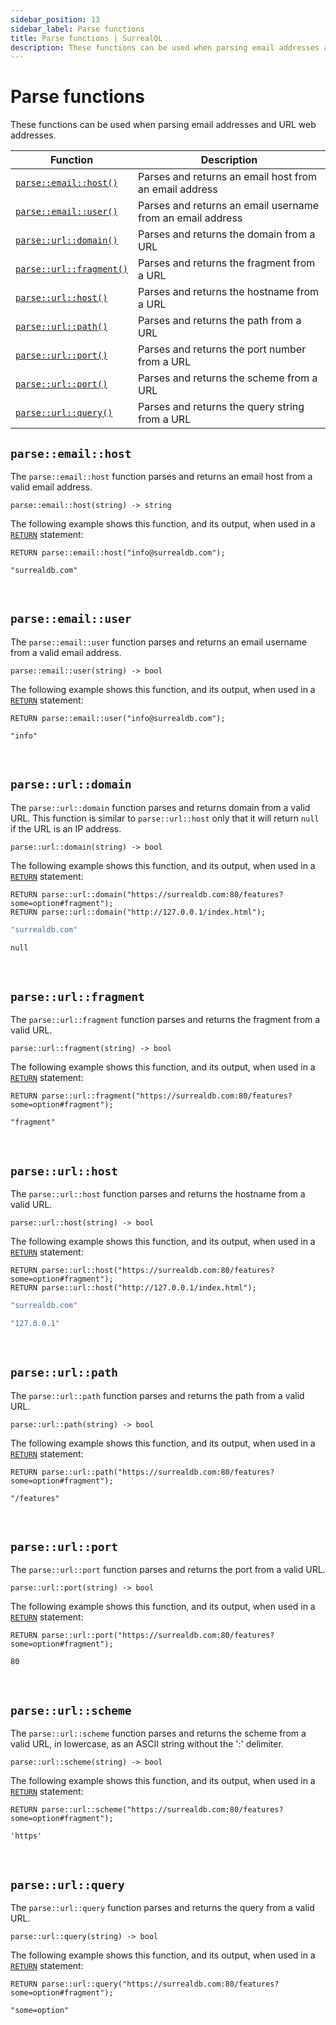 ```yaml
---
sidebar_position: 13
sidebar_label: Parse functions
title: Parse functions | SurrealQL
description: These functions can be used when parsing email addresses and URL web addresses.
---
```


# Parse functions

These functions can be used when parsing email addresses and URL web addresses.

<table>
  <thead>
    <tr>
      <th scope="col">Function</th>
      <th scope="col">Description</th>
    </tr>
  </thead>
  <tbody>
    <tr>
      <td scope="row" data-label="Function"><a href="#parseemailhost"><code>parse::&#8203;email::host()</code></a></td>
      <td scope="row" data-label="Description">Parses and returns an email host from an email address</td>
    </tr>
    <tr>
      <td scope="row" data-label="Function"><a href="#parseemailuser"><code>parse::&#8203;email::user()</code></a></td>
      <td scope="row" data-label="Description">Parses and returns an email username from an email address</td>
    </tr>
    <tr>
      <td scope="row" data-label="Function"><a href="#parseurldomain"><code>parse::url::domain()</code></a></td>
      <td scope="row" data-label="Description">Parses and returns the domain from a URL</td>
    </tr>
    <tr>
      <td scope="row" data-label="Function"><a href="#parseurlfragment"><code>parse::url::fragment()</code></a></td>
      <td scope="row" data-label="Description">Parses and returns the fragment from a URL</td>
    </tr>
    <tr>
      <td scope="row" data-label="Function"><a href="#parseurlhost"><code>parse::url::host()</code></a></td>
      <td scope="row" data-label="Description">Parses and returns the hostname from a URL</td>
    </tr>
    <tr>
      <td scope="row" data-label="Function"><a href="#parseurlpath"><code>parse::url::path()</code></a></td>
      <td scope="row" data-label="Description">Parses and returns the path from a URL</td>
    </tr>
    <tr>
      <td scope="row" data-label="Function"><a href="#parseurlport"><code>parse::url::port()</code></a></td>
      <td scope="row" data-label="Description">Parses and returns the port number from a URL</td>
    </tr>
    <tr>
      <td scope="row" data-label="Function"><a href="#parseurlscheme"><code>parse::url::port()</code></a></td>
      <td scope="row" data-label="Description">Parses and returns the scheme from a URL</td>
    </tr>
    <tr>
      <td scope="row" data-label="Function"><a href="#parseurlquery"><code>parse::url::query()</code></a></td>
      <td scope="row" data-label="Description">Parses and returns the query string from a URL</td>
    </tr>
  </tbody>
</table>

## `parse::email::host`

The `parse::email::host` function parses and returns an email host from a valid email address.

```surql title="API DEFINITION"
parse::email::host(string) -> string
```
The following example shows this function, and its output, when used in a [`RETURN`](/docs/surrealql/statements/return) statement:

```surql
RETURN parse::email::host("info@surrealdb.com");

"surrealdb.com"
```

<br />

## `parse::email::user`

The `parse::email::user` function parses and returns an email username from a valid email address.

```surql title="API DEFINITION"
parse::email::user(string) -> bool
```
The following example shows this function, and its output, when used in a [`RETURN`](/docs/surrealql/statements/return) statement:

```surql
RETURN parse::email::user("info@surrealdb.com");

"info"
```

<br />

## `parse::url::domain`

The `parse::url::domain` function parses and returns domain from a valid URL.
This function is similar to `parse::url::host` only that it will return `null` if the URL is an IP address.

```surql title="API DEFINITION"
parse::url::domain(string) -> bool
```
The following example shows this function, and its output, when used in a [`RETURN`](/docs/surrealql/statements/return) statement:

```surql
RETURN parse::url::domain("https://surrealdb.com:80/features?some=option#fragment");
RETURN parse::url::domain("http://127.0.0.1/index.html");
```

```bash title="Response"
"surrealdb.com"

null
```

<br />

## `parse::url::fragment`

The `parse::url::fragment` function parses and returns the fragment from a valid URL.

```surql title="API DEFINITION"
parse::url::fragment(string) -> bool
```
The following example shows this function, and its output, when used in a [`RETURN`](/docs/surrealql/statements/return) statement:

```surql
RETURN parse::url::fragment("https://surrealdb.com:80/features?some=option#fragment");

"fragment"
```

<br />

## `parse::url::host`

The `parse::url::host` function parses and returns the hostname from a valid URL.

```surql title="API DEFINITION"
parse::url::host(string) -> bool
```
The following example shows this function, and its output, when used in a [`RETURN`](/docs/surrealql/statements/return) statement:

```surql
RETURN parse::url::host("https://surrealdb.com:80/features?some=option#fragment");
RETURN parse::url::host("http://127.0.0.1/index.html");
```

```bash title="Response"
"surrealdb.com"

"127.0.0.1"
```

<br />

## `parse::url::path`

The `parse::url::path`  function parses and returns the path from a valid URL.

```surql title="API DEFINITION"
parse::url::path(string) -> bool
```
The following example shows this function, and its output, when used in a [`RETURN`](/docs/surrealql/statements/return) statement:

```surql
RETURN parse::url::path("https://surrealdb.com:80/features?some=option#fragment");

"/features"
```

<br />

## `parse::url::port`

The `parse::url::port` function parses and returns the port from a valid URL.

```surql title="API DEFINITION"
parse::url::port(string) -> bool
```
The following example shows this function, and its output, when used in a [`RETURN`](/docs/surrealql/statements/return) statement:

```surql
RETURN parse::url::port("https://surrealdb.com:80/features?some=option#fragment");

80
```

<br />

## `parse::url::scheme`

The `parse::url::scheme` function parses and returns the scheme from a valid URL, in lowercase, as an ASCII string without the ':' delimiter.

```surql title="API DEFINITION"
parse::url::scheme(string) -> bool
```

The following example shows this function, and its output, when used in a [`RETURN`](/docs/surrealdb/surrealql/statements/return) statement:

```surql
RETURN parse::url::scheme("https://surrealdb.com:80/features?some=option#fragment");

'https'
```

<br />

## `parse::url::query`

The `parse::url::query` function parses and returns the query from a valid URL.

```surql title="API DEFINITION"
parse::url::query(string) -> bool
```
The following example shows this function, and its output, when used in a [`RETURN`](/docs/surrealql/statements/return) statement:

```surql
RETURN parse::url::query("https://surrealdb.com:80/features?some=option#fragment");

"some=option"
```

<br /><br />